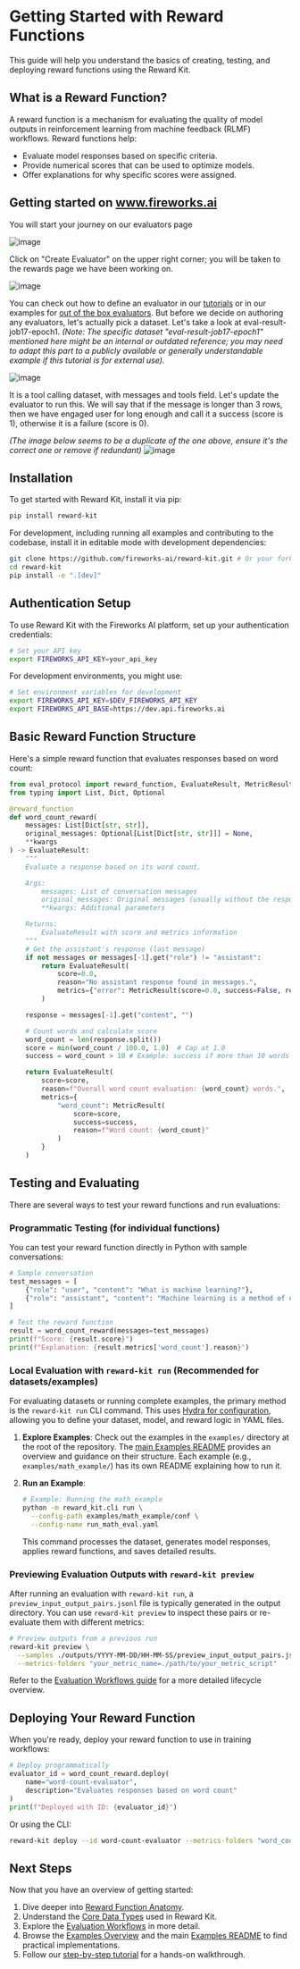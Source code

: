 # Getting Started with Reward Functions

This guide will help you understand the basics of creating, testing, and deploying reward functions using the Reward Kit.

## What is a Reward Function?

A reward function is a mechanism for evaluating the quality of model outputs in reinforcement learning from machine feedback (RLMF) workflows. Reward functions help:

-   Evaluate model responses based on specific criteria.
-   Provide numerical scores that can be used to optimize models.
-   Offer explanations for why specific scores were assigned.

## Getting started on www.fireworks.ai

You will start your journey on our evaluators page

![image](images/list_of_evaluators.png)

Click on "Create Evaluator" on the upper right corner; you will be taken to the rewards page we have been working on.

![image](images/create_evaluator.png)

You can check out how to define an evaluator in our [tutorials](../tutorials) or in our examples for [out of the box evaluators](../examples/examples_overview.mdx). But before we decide on authoring any evaluators, let's actually pick a dataset. Let's take a look at eval-result-job17-epoch1. *(Note: The specific dataset "eval-result-job17-epoch1" mentioned here might be an internal or outdated reference; you may need to adapt this part to a publicly available or generally understandable example if this tutorial is for external use).*

![image](images/create_evaluator_data.png)

It is a tool calling dataset, with messages and tools field. Let's update the evaluator to run this. We will say that if the message is longer than 3 rows, then we have engaged user for long enough and call it a success (score is 1), otherwise it is a failure (score is 0).

*(The image below seems to be a duplicate of the one above, ensure it's the correct one or remove if redundant)*
![image](images/create_evaluator_data.png)

## Installation

To get started with Reward Kit, install it via pip:

```bash
pip install reward-kit
```

For development, including running all examples and contributing to the codebase, install it in editable mode with development dependencies:

```bash
git clone https://github.com/fireworks-ai/reward-kit.git # Or your fork
cd reward-kit
pip install -e ".[dev]"
```

## Authentication Setup

To use Reward Kit with the Fireworks AI platform, set up your authentication credentials:

```bash
# Set your API key
export FIREWORKS_API_KEY=your_api_key
```

For development environments, you might use:

```bash
# Set environment variables for development
export FIREWORKS_API_KEY=$DEV_FIREWORKS_API_KEY
export FIREWORKS_API_BASE=https://dev.api.fireworks.ai
```

## Basic Reward Function Structure

Here's a simple reward function that evaluates responses based on word count:

```python
from eval_protocol import reward_function, EvaluateResult, MetricResult
from typing import List, Dict, Optional

@reward_function
def word_count_reward(
    messages: List[Dict[str, str]],
    original_messages: Optional[List[Dict[str, str]]] = None,
    **kwargs
) -> EvaluateResult:
    """
    Evaluate a response based on its word count.

    Args:
        messages: List of conversation messages
        original_messages: Original messages (usually without the response being evaluated)
        **kwargs: Additional parameters

    Returns:
        EvaluateResult with score and metrics information
    """
    # Get the assistant's response (last message)
    if not messages or messages[-1].get("role") != "assistant":
        return EvaluateResult(
            score=0.0,
            reason="No assistant response found in messages.",
            metrics={"error": MetricResult(score=0.0, success=False, reason="No assistant response found")}
        )

    response = messages[-1].get("content", "")

    # Count words and calculate score
    word_count = len(response.split())
    score = min(word_count / 100.0, 1.0)  # Cap at 1.0
    success = word_count > 10 # Example: success if more than 10 words

    return EvaluateResult(
        score=score,
        reason=f"Overall word count evaluation: {word_count} words.",
        metrics={
            "word_count": MetricResult(
                score=score,
                success=success,
                reason=f"Word count: {word_count}"
            )
        }
    )
```

## Testing and Evaluating

There are several ways to test your reward functions and run evaluations:

### Programmatic Testing (for individual functions)

You can test your reward function directly in Python with sample conversations:

```python
# Sample conversation
test_messages = [
    {"role": "user", "content": "What is machine learning?"},
    {"role": "assistant", "content": "Machine learning is a method of data analysis that automates analytical model building."}
]

# Test the reward function
result = word_count_reward(messages=test_messages)
print(f"Score: {result.score}")
print(f"Explanation: {result.metrics['word_count'].reason}")
```

### Local Evaluation with `reward-kit run` (Recommended for datasets/examples)

For evaluating datasets or running complete examples, the primary method is the `reward-kit run` CLI command. This uses [Hydra for configuration](./hydra_configuration.mdx), allowing you to define your dataset, model, and reward logic in YAML files.

1.  **Explore Examples**: Check out the examples in the `examples/` directory at the root of the repository. The [main Examples README](../../../examples/README.md) provides an overview and guidance on their structure. Each example (e.g., `examples/math_example/`) has its own README explaining how to run it.

2.  **Run an Example**:
    ```bash
    # Example: Running the math_example
    python -m reward_kit.cli run \
      --config-path examples/math_example/conf \
      --config-name run_math_eval.yaml
    ```
    This command processes the dataset, generates model responses, applies reward functions, and saves detailed results.

### Previewing Evaluation Outputs with `reward-kit preview`

After running an evaluation with `reward-kit run`, a `preview_input_output_pairs.jsonl` file is typically generated in the output directory. You can use `reward-kit preview` to inspect these pairs or re-evaluate them with different metrics:

```bash
# Preview outputs from a previous run
reward-kit preview \
  --samples ./outputs/YYYY-MM-DD/HH-MM-SS/preview_input_output_pairs.jsonl \
  --metrics-folders "your_metric_name=./path/to/your_metric_script"
```

Refer to the [Evaluation Workflows guide](./evaluation_workflows.mdx) for a more detailed lifecycle overview.

## Deploying Your Reward Function

When you're ready, deploy your reward function to use in training workflows:

```python
# Deploy programmatically
evaluator_id = word_count_reward.deploy(
    name="word-count-evaluator",
    description="Evaluates responses based on word count"
)
print(f"Deployed with ID: {evaluator_id}")
```

Or using the CLI:

```bash
reward-kit deploy --id word-count-evaluator --metrics-folders "word_count=./path/to/metric" --force
```

## Next Steps

Now that you have an overview of getting started:

1.  Dive deeper into [Reward Function Anatomy](./reward_function_anatomy.md).
2.  Understand the [Core Data Types](./core_data_types.md) used in Reward Kit.
3.  Explore the [Evaluation Workflows](./evaluation_workflows.mdx) in more detail.
4.  Browse the [Examples Overview](../examples/examples_overview.mdx) and the main [Examples README](../../../examples/README.md) to find practical implementations.
5.  Follow our [step-by-step tutorial](../tutorials/creating_your_first_reward_function.md) for a hands-on walkthrough.
